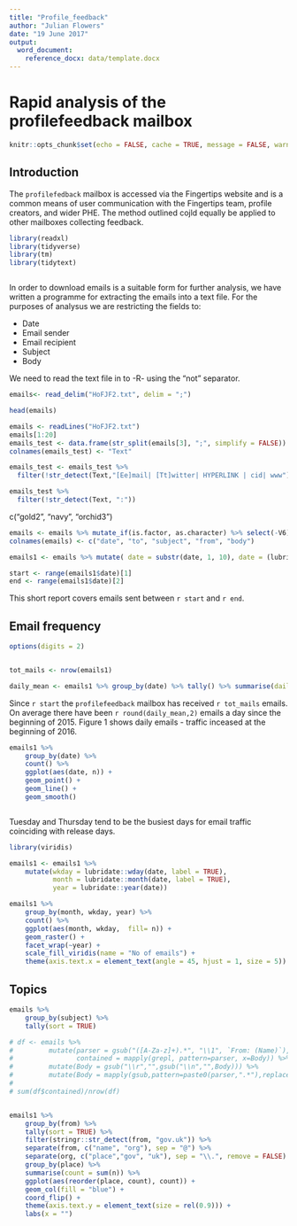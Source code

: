 ```yaml
---
title: "Profile_feedback"
author: "Julian Flowers"
date: "19 June 2017"
output:
  word_document: 
    reference_docx: data/template.docx
---
```


# Rapid analysis of the profilefeedback mailbox

```r
knitr::opts_chunk$set(echo = FALSE, cache = TRUE, message = FALSE, warning = FALSE)
```

## Introduction

The `profilefedback` mailbox is accessed via the Fingertips website and is a common means of user communication with the Fingertips team, profile creators, and wider PHE. The method outlined cojld equally be applied to other mailboxes collecting feedback.

```r
library(readxl)
library(tidyverse)
library(tm)
library(tidytext)



```

In order to download emails is a suitable form for further analysis, we have written a programme for extracting the emails into a text file. For the purposes of analysus we are restricting the fields to:

* Date
* Email sender
* Email recipient
* Subject
* Body

We need to read the text file in to -R- using the "not" separator.

```r

emails<- read_delim("HoFJF2.txt", delim = ";")

head(emails)

emails <- readLines("HoFJF2.txt")
emails[1:20]
emails_test <- data.frame(str_split(emails[3], ";", simplify = FALSE)) %>% mutate_if(is.factor, as.character)
colnames(emails_test) <- "Text"

emails_test <- emails_test %>%
  filter(!str_detect(Text,"[Ee]mail| [Tt]witter| HYPERLINK | cid| www"))

emails_test %>%
  filter(!str_detect(Text, ":")) 

```




c("gold2", "navy", "orchid3")


```r
emails <- emails %>% mutate_if(is.factor, as.character) %>% select(-V6)
colnames(emails) <- c("date", "to", "subject", "from", "body")

emails1 <- emails %>% mutate( date = substr(date, 1, 10), date = (lubridate::dmy(date)))

start <- range(emails1$date)[1]
end <- range(emails1$date)[2]


```

This short report covers emails sent between `r start` and `r end`.


## Email frequency

```r
options(digits = 2)


tot_mails <- nrow(emails1)

daily_mean <- emails1 %>% group_by(date) %>% tally() %>% summarise(daily_mean = mean(n))
```


Since `r start` the `profilefeedback` mailbox has received `r tot_mails` emails. On average there have been `r round(daily_mean,2)` emails a day since the beginning of 2015. Figure 1 shows daily emails - traffic inceased at the beginning of 2016. 

```r

emails1 %>%
    group_by(date) %>%
    count() %>%
    ggplot(aes(date, n)) +
    geom_point() +
    geom_line() +
    geom_smooth()



```


Tuesday and Thursday tend to be the busiest days for email traffic coinciding with release days.

```r
library(viridis)

emails1 <- emails1 %>%
    mutate(wkday = lubridate::wday(date, label = TRUE),
           month = lubridate::month(date, label = TRUE), 
           year = lubridate::year(date))

emails1 %>%
    group_by(month, wkday, year) %>%
    count() %>%
    ggplot(aes(month, wkday,  fill= n)) +
    geom_raster() +
    facet_wrap(~year) +
    scale_fill_viridis(name = "No of emails") +
    theme(axis.text.x = element_text(angle = 45, hjust = 1, size = 5))


```

## Topics



```r

emails %>%
    group_by(subject) %>%
    tally(sort = TRUE)

```






```r
# df <- emails %>%
#         mutate(parser = gsub("([A-Za-z]+).*", "\\1", `From: (Name)`), 
#                contained = mapply(grepl, pattern=parser, x=Body)) %>%
#         mutate(Body = gsub("\\r","",gsub("\\n","",Body))) %>%
#         mutate(Body = mapply(gsub,pattern=paste0(parser,".*"),replacement="",x=Body))
# 
# sum(df$contained)/nrow(df)



```


```r

emails1 %>%
    group_by(from) %>%
    tally(sort = TRUE) %>%
    filter(stringr::str_detect(from, "gov.uk")) %>%
    separate(from, c("name", "org"), sep = "@") %>%
    separate(org, c("place","gov", "uk"), sep = "\\.", remove = FALSE) %>%
    group_by(place) %>%
    summarise(count = sum(n)) %>%
    ggplot(aes(reorder(place, count), count)) +
    geom_col(fill = "blue") +
    coord_flip() +
    theme(axis.text.y = element_text(size = rel(0.9))) +
    labs(x = "")

```

